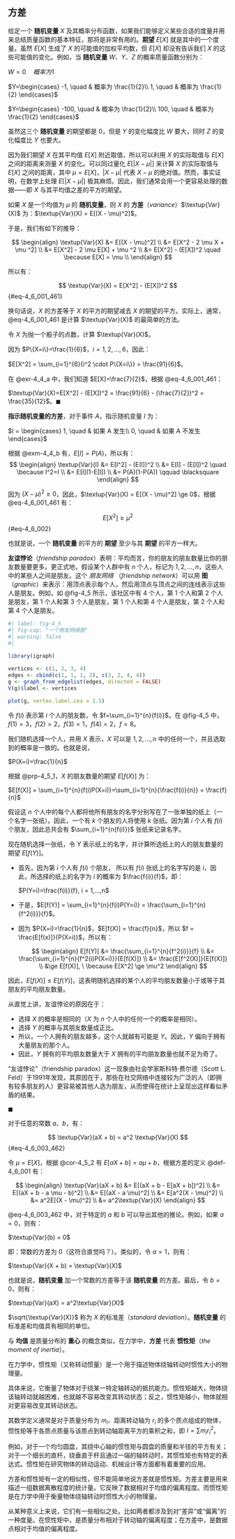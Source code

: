 ## 方差
给定一个 **随机变量** $X$ 及其概率分布函数，如果我们能够定义某些合适的度量并用来总结质量函数的基本特征，那将是非常有用的。**期望** $E[X]$ 就是其中的一个度量。虽然 $E[X]$ 生成了 $X$ 的可能值的加权平均数，但 $E[X]$ 却没有告诉我们 $X$ 的这些可能值的变化。例如，当 **随机变量**  $W$、$Y$、$Z$ 的概率质量函数分别为：

$W=0 \quad 概率为 1$

$Y=\begin{cases} -1, \quad & 概率为 \frac{1}{2}\\ 1, \quad & 概率为 \frac{1}{2} \end{cases}$

$Y=\begin{cases} -100, \quad & 概率为 \frac{1}{2}\\ 100, \quad & 概率为 \frac{1}{2} \end{cases}$

虽然这三个 **随机变量** 的期望都是 0，但是 $Y$ 的变化幅度比 $W$ 要大，同时 $Z$ 的变化幅度比 $Y$ 也要大。

因为我们期望 $X$ 在其平均值 $E[X]$ 附近取值，所以可以利用 $X$ 的实际取值与 $E[X]$ 之间的距离来测量 $X$ 的变化。可以同过量化 $E[|X − \mu|]$ 来计算 $X$ 的实际取值与 $E[X]$ 之间的距离，其中 $\mu = E[X]$，$|X − \mu|$ 代表 $X - \mu$ 的绝对值。然而，事实证明，在数学上处理 $E[|X − \mu|]$ 极其麻烦。因此，我们通常会用一个更容易处理的数据——即 $X$ 与其平均值之差的平方的期望。

::: {#def-4_6_001}
如果 $X$ 是一个均值为 $\mu$ 的 **随机变量**，则 $X$ 的 **方差**（*variance*）$\textup{Var}(X)$ 为：$\textup{Var}(X) = E[(X - \mu)^2]$。
:::

于是，我们有如下的推导：

$$
\begin{align}
\textup{Var}(X) &= E[(X - \mu)^2] \\
&= E[X^2 - 2 \mu X + \mu ^2] \\
&= E[X^2] - 2 \mu E[X] + \mu ^2 \\
&= E[X^2] - (E[X])^2 \quad \because E[X] = \mu \\
\end{align}
$$ 

所以有：

$$
\textup{Var}(X) = E[X^2] - (E[X])^2
$$ {#eq-4_6_001_461}

换句话说，$X$ 的方差等于 $X$ 的平方的期望减去 $X$ 的期望的平方。实际上，通常，@eq-4_6_001_461 是计算 $\textup{Var}(X)$ 的最简单的方法。

::: {#exr-4_6_a}
令 $X$ 为抛一个骰子的点数，计算 $\textup{Var}(X)$。
::: 

::: {#sol-4_6_a}
因为 $P\{X=i\}=\frac{1}{6}$，$i=1,2,...,6$，因此：

$E[X^2] = \sum_{i=1}^{6}{i^2 \cdot P\{X=i\}} = \frac{91}{6}$。

在 @exr-4_4_a 中，我们知道 $E[X]=\frac{7}{2}$，根据 @eq-4_6_001_461：

$\textup{Var}(X)=E[X^2] - (E[X])^2 = \frac{91}{6} - (\frac{7}{2})^2 = \frac{35}{12}$。$\blacksquare$
::: 

::: {#exm-4_6_b}
**指示随机变量的方差**，对于事件 $A$，指示随机变量 $I$ 为：

$I = \begin{cases} 1, \quad & 如果 A 发生\\ 0, \quad & 如果 A 不发生 \end{cases}$

根据 @exm-4_4_b 有，$E[I] = P(A)$，所以有：
$$
\begin{align}
\textup{Var}(I) &= E[I^2] - (E(I))^2 \\
&= E[I] - (E[I])^2 \quad \because I^2=I \\
&= E[I](1-E[I]) \\
&= P(A)(1-P(A)) \qquad \blacksquare
\end{align}
$$
:::

因为 $(X - \mu)^2 \ge 0$，因此，$\textup{Var}(X) = E[(X - \mu)^2] \ge 0$，根据 @eq-4_6_001_461 有：

$$
E[X^2] \ge \mu^2
$$ {#eq-4_6_002}

也就是说，一个 **随机变量** 的平方的 **期望** 至少与其 **期望** 的平方一样大。

::: {#exm-4_6_c}
**友谊悖论**（*friendship paradox*）表明：平均而言，你的朋友的朋友数量比你的朋友数量要更多。更正式地，假设某个人群中有 $n$ 个人，标记为 $1,2,...,n$，这些人中的某些人之间是朋友。这个 *朋友网络* （*friendship network*）可以用 **图**（*graphic*）来表示：用顶点表示每个人，然后用顶点与顶点之间的连线表示这些人是朋友。例如，如 @fig-4_5 所示，该社区中有 4 个人，第 1 个人和第 2 个人是朋友，第 1 个人和第 3 个人是朋友，第 1 个人和第 4 个人是朋友，第 2 个人和第 4 个人是朋友。

```r
#| label: fig-4_5
#| fig-cap: "一个朋友网络图"
#| warning: false
#| 

library(igraph)
 
vertices <- c(1, 2, 3, 4)  
edges <- cbind(c(1, 1, 1, 2), c(3, 2, 4, 4))  
g <- graph_from_edgelist(edges, directed = FALSE)  
V(g)$label <- vertices

plot(g, vertex.label.cex = 1.5)
```

令 $f(i)$ 表示第 $i$ 个人的朋友数，令 $f=\sum_{i=1}^{n}{f(i)}$。在 @fig-4_5 中，$f(1)=3$，$f(2)=2$，$f(3)=1$，$f(4)=2$，$f = 8$。

我们随机选择一个人，并用 $X$ 表示，$X$ 可以是 $1,2,...,n$ 中的任何一个，并且选取到的概率是一致的。也就是说，

$P(X=i)=\frac{1}{n}$

根据 @prp-4_5_1，$X$ 的朋友数量的期望 $E[f(X)]$ 为：

$E[f(X)] = \sum_{i=1}^{n}{f(i)P(X=i)}=\sum_{i=1}^{n}{\frac{f(i)}{n}} = \frac{f}{n}$

假设这 $n$ 个人中的每个人都将他所有朋友的名字分别写在了一张单独的纸上（一个名字一张纸）。因此，一个有 $k$ 个朋友的人将使用 $k$ 张纸。因为第 $i$ 个人有 $f(i)$ 个朋友，因此总共会有 $\sum_{i=1}^{n{f(i)}}$ 张纸来记录名字。

现在随机选择一张纸，令 $Y$ 表示纸上的名字，并计算所选纸上的人的朋友数量的期望 $E[f(Y)]$。

* 首先，因为第 $i$ 个人有 $f(i)$ 个朋友， 所以有 $f(i)$ 张纸上的名字写的是 $i$，因此，所选择的纸上的名字为 $i$ 的概率为 $\frac{f(i)}{f}$，即：
  
  $P(Y=i)=\frac{f(i)}{f}, i = 1,...,n$
* 于是，$E[f(Y)] = \sum_{i=1}^{n}{f(i)P(Y=i)} = \frac{\sum_{i=1}^{n}{f^2(i)}}{f}$。
* 因为 $P(X=i)=\frac{1}{n}$，$E[f(X)] = \frac{f}{n}$，所以 $f = \frac{E[f(x)]}{P(X=i)}$，所以有：
  
  $$
  \begin{align}
  E[f(Y)] &= \frac{\sum_{i=1}^{n}{f^2(i)}}{f} \\
  &= \frac{\sum_{i=1}^{n}{f^2(i)P(X=i)}}{E[f(X)]} \\
  &= \frac{E[f^2(X)]}{E[f(X)]} \\
  &\ge E[f(X)], \ \because E[X^2] \ge \mu^2
  \end{align}
  $$

因此，$E[f(X)] \le E[f(Y)]$，这表明随机选择的某个人的平均朋友数量小于或等于其朋友的平均朋友数量。

::: {.callout-tip title="备注"}
从直觉上讲，友谊悖论的原因在于：

* 选择 $X$ 的概率是相同的（$X$ 为 $n$ 个人中的任何一个的概率是相同）。
* 选择 $Y$ 的概率与其朋友数量成正比。
* 所以，一个人拥有的朋友越多，这个人就越有可能是 $Y$。因此，$Y$ 偏向于拥有大量朋友的那个人。
* 因此，$Y$ 拥有的平均朋友数量大于 $X$ 拥有的平均朋友数量也就不足为奇了。
:::

::: {.callout-note}
“友谊悖论”（friendship paradox）这一现象由社会学家斯科特·费尔德（Scott L. Feld）于1991年发现，其原因在于，那些在社交网络中连接较为广泛的人（即拥有较多朋友的人）更容易被其他人选为朋友，从而使得在统计上呈现出这样看似矛盾的结果。
:::

$\blacksquare$
:::


对于任意的常数 $a$、$b$，有：

$$
\textup{Var}(aX + b) = a^2 \textup{Var}(X)
$$ {#eq-4_6_003_462} 

::: {.proof}
令 $\mu = E[X]$，根据 @cor-4_5_2 有 $E[aX + b] = a \mu + b$，根据方差的定义 @def-4_6_001 有：

$$
\begin{align}
\textup{Var}(aX + b) &= E[(aX + b - E[aX + b])^2] \\
&= E[(aX + b - a \mu - b)^2] \\
&= E[(aX - a \mu)^2] \\
&= E[a^2(X - \mu)^2] \\
&= a^2E[(X - \mu)^2] \\
&= a^2\textup{Var}(X)
\end{align}
$$ 
:::

@eq-4_6_003_462 中，对于特定的 $a$ 和 $b$ 可以导出其他的推论。例如，如果 $a=0$，则有：

$\textup{Var}(b) = 0$

即：常数的方差为 0（这符合直觉吗？）。类似的，令 $a = 1$，则有：

$\textup{Var}(X + b) = \textup{Var}(X)$

也就是说，**随机变量** 加一个常数的方差等于该 **随机变量** 的方差。最后，令 $b=0$，则有：

$\textup{Var}(aX) = a^2\textup{Var}(X)$

$\sqrt{\textup{Var}(X)}$ 称为 $X$ 的标准差（*standard deviation*）。**随机变量** 的标准差和均值具有相同的单位。

::: {.callout-tip title="备注"}
与 **均值** 是质量分布的 **重心** 的概念类似，在力学中，**方差** 代表 **惯性矩**（*the moment of inertia*）。
:::

::: {.callout-note title="惯性矩"}
在力学中，惯性矩（又称转动惯量）是一个用于描述物体绕轴转动时惯性大小的物理量。

具体来说，它衡量了物体对于绕某一特定轴转动的抵抗能力。惯性矩越大，物体绕该轴转动就越困难，也就越不容易改变其转动状态；反之，惯性矩越小，物体就相对更容易改变其转动状态。

其数学定义通常是对于质量分布为 $m_i$、距离转动轴为 $r_i$ 的多个质点组成的物体，惯性矩等于各质点质量与该质点到转动轴距离平方的乘积之和，即 $I=\sum m_ir_i^2$。

例如，对于一个均匀圆盘，其绕中心轴的惯性矩与圆盘的质量和半径的平方有关；对于一个细长的直杆，绕垂直于杆且通过一端的轴转动时，其惯性矩也有特定的表达式。惯性矩在研究物体的转动运动、机械设计等方面都有着重要的应用。

方差和惯性矩有一定的相似性，但不能简单地说方差就是惯性矩。方差主要是用来描述一组数据离散程度的统计量。它反映了数据相对于均值的偏离程度。而惯性矩是在力学中用于衡量物体绕轴转动时惯性大小的物理量。

从某种意义上来说，它们有一些相似之处。比如两者都涉及到对“差异”或“偏离”的一种度量。在惯性矩中，是质量分布相对于转动轴的偏离程度；在方差中，是数据点相对于均值的偏离程度。
:::
